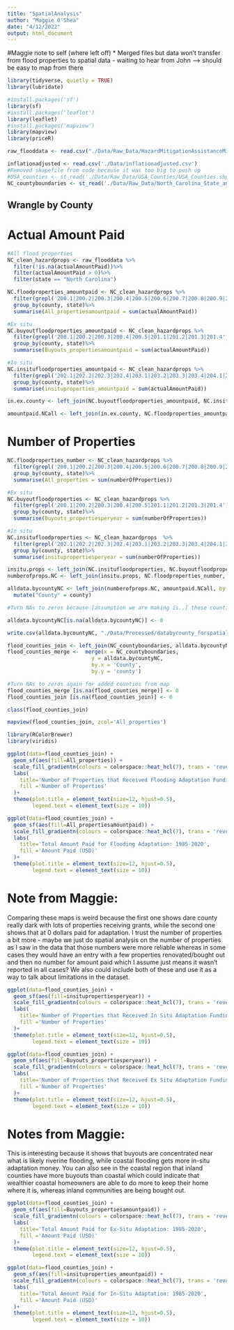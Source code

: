 ```yaml
---
title: "SpatialAnalysis"
author: "Maggie O'Shea"
date: "4/12/2022"
output: html_document
---
```

#Maggie note to self (where left off)
* Merged files but data won't transfer from flood properties to spatial data - waiting to hear from John --> should be easy to map from there 

```r
library(tidyverse, quietly = TRUE)
library(lubridate)

#install.packages('sf')
library(sf)
#install.packages('leaflet')
library(leaflet)
#install.packages('mapview')
library(mapview)
library(priceR)

raw_flooddata <- read.csv("./Data/Raw_Data/HazardMitigationAssistanceMitigatedProperties.csv", stringsAsFactors = TRUE)

inflationadjusted <- read.csv('./Data/inflationadjusted.csv')
#Removed shapefile from code because it was too big to push up 
#USA_counties <- st_read('./Data/Raw_Data/USA_Counties/USA_Counties.shp')
NC_countyboundaries <- st_read('./Data/Raw_Data/North_Carolina_State_and_County_Boundary_Polygons')

```


## Wrangle by County

# Actual Amount Paid 
```r
#All flood properties
NC_clean_hazardprops <- raw_flooddata %>%
  filter(!is.na(actualAmountPaid))%>%
  filter(actualAmountPaid > 0)%>%
  filter(state == "North Carolina")

NC.floodproperties_amountpaid <- NC_clean_hazardprops %>%
  filter(grepl('200.1|200.2|200.3|200.4|200.5|200.6|200.7|200.8|200.9|201.1|201.2|201.3|201.4|201.5|201.6|201.7|201.8|201.9|201.10|202.1|202.2|202.3|202.4|203.1|203.2|203.3|203.4|204.1|204.1|204.2|204.3|204.4|204.5|204.6|207.2', type))%>%
  group_by(county, state)%>%
  summarise(All_propertiesamountpaid = sum(actualAmountPaid))

#Ex situ
NC.buyoutfloodproperties_amountpaid <- NC_clean_hazardprops %>%
  filter(grepl('200.1|200.2|200.3|200.4|200.5|201.1|201.2|201.3|201.4', type))%>%
  group_by(county, state)%>%
  summarise(Buyouts_propertiesamountpaid = sum(actualAmountPaid))

#In situ
NC.insitufloodproperties_amountpaid <- NC_clean_hazardprops %>%
  filter(grepl('202.1|202.2|202.3|202.4|203.1|203.2|203.3|203.4|204.1|204.1|204.2|204.3|204.4|204.5|204.6|207.2', type))%>%
  group_by(county, state)%>%
  summarise(insituproperties_amountpaid = sum(actualAmountPaid))

in.ex.county <- left_join(NC.buyoutfloodproperties_amountpaid, NC.insitufloodproperties_amountpaid, by = c("county", "state"))

amountpaid.NCall <- left_join(in.ex.county, NC.floodproperties_amountpaid, by = c("county", "state"))

```


# Number of Properties

```r
NC.floodproperties_number <- NC_clean_hazardprops %>%
  filter(grepl('200.1|200.2|200.3|200.4|200.5|200.6|200.7|200.8|200.9|201.1|201.2|201.3|201.4|201.5|201.6|201.7|201.8|201.9|201.10|202.1|202.2|202.3|202.4|203.1|203.2|203.3|203.4|204.1|204.1|204.2|204.3|204.4|204.5|204.6|207.2', type))%>%
  group_by(county, state)%>%
  summarise(All_properties = sum(numberOfProperties))

#Ex situ
NC.buyoutfloodproperties <- NC_clean_hazardprops %>%
  filter(grepl('200.1|200.2|200.3|200.4|200.5|201.1|201.2|201.3|201.4', type))%>%
  group_by(county, state)%>%
  summarise(Buyouts_propertiesperyear = sum(numberOfProperties))

#In situ
NC.insitufloodproperties <- NC_clean_hazardprops  %>%
  filter(grepl('202.1|202.2|202.3|202.4|203.1|203.2|203.3|203.4|204.1|204.1|204.2|204.3|204.4|204.5|204.6|207.2', type))%>%
  group_by(county, state)%>%
  summarise(insitupropertiesperyear = sum(numberOfProperties))

insitu.props <- left_join(NC.insitufloodproperties, NC.buyoutfloodproperties, by = c("county", "state"))
numberofprops.NC <- left_join(insitu.props, NC.floodproperties_number, by = c("county", "state"))
```

```r
alldata.bycountyNC <- left_join(numberofprops.NC, amountpaid.NCall, by = c("county", "state"))%>%
  mutate("County" = county)

#Turn NAs to zeros because [assumption we are making is..] those counties with no value in column indicates that they did not receive a grant

alldata.bycountyNC[is.na(alldata.bycountyNC)] <- 0  

write.csv(alldata.bycountyNC, "./Data/Processed/databycounty_forspatial.csv")

flood_counties_join <- left_join(NC_countyboundaries, alldata.bycountyNC, by = "County")
flood_counties_merge <-  merge(x = NC_countyboundaries,
                           y = alldata.bycountyNC, 
                           by.x = 'County', 
                           by.y = 'county')

#Turn NAs to zeros again for added counties from map 
flood_counties_merge [is.na(flood_counties_merge)] <- 0  
flood_counties_join [is.na(flood_counties_join)] <- 0 

class(flood_counties_join)
```


```r
mapview(flood_counties_join, zcol='All_properties')

library(RColorBrewer)
library(viridis)

ggplot(data=flood_counties_join) +
  geom_sf(aes(fill=All_properties)) + 
  scale_fill_gradientn(colours = colorspace::heat_hcl(7), trans = 'reverse')+
  labs(
    title='Number of Properties that Received Flooding Adaptation Funding: 1985-2020',
    fill ='Number of Properties'
  )+
  theme(plot.title = element_text(size=12, hjust=0.5), 
        legend.text = element_text(size = 10))

ggplot(data=flood_counties_join) +
  geom_sf(aes(fill=All_propertiesamountpaid)) + 
  scale_fill_gradientn(colours = colorspace::heat_hcl(7), trans = 'reverse')+
  labs(
    title='Total Amount Paid for Flooding Adaptation: 1985-2020',
    fill ='Amount Paid (USD)'
  )+
  theme(plot.title = element_text(size=12, hjust=0.5), 
        legend.text = element_text(size = 10))
```
# Note from Maggie: 
Comparing these maps is weird because the first one shows dare county really dark with lots of properties receiving grants, while the second one shows that at 0 dollars paid for adaptation. I trust the number of properties a bit more - maybe we just do spatial analysis on the number of properties as I saw in the data that those numbers were more reliable whereas in some cases they would have an entry with a few properties renovated/bought out and then no number for amount paid which I assume just means it wasn't reported in all cases? We also could include both of these and use it as a way to talk about limitations in the dataset. 

```r
ggplot(data=flood_counties_join) +
  geom_sf(aes(fill=insitupropertiesperyear)) + 
  scale_fill_gradientn(colours = colorspace::heat_hcl(7), trans = 'reverse')+
  labs(
    title='Number of Properties that Received In Situ Adaptation Funding: 1985-2020',
    fill ='Number of Properties'
  )+
  theme(plot.title = element_text(size=12, hjust=0.5), 
        legend.text = element_text(size = 10))

ggplot(data=flood_counties_join) +
  geom_sf(aes(fill=Buyouts_propertiesperyear)) + 
  scale_fill_gradientn(colours = colorspace::heat_hcl(7), trans = 'reverse')+
  labs(
    title='Number of Properties that Received Ex Situ Adaptation Funding: 1985-2020',
    fill ='Number of Properties'
  )+
  theme(plot.title = element_text(size=12, hjust=0.5), 
        legend.text = element_text(size = 10))
```
# Notes from Maggie: 
This is interesting because it shows that buyouts are concentrated near what is likely riverine flooding, while coastal flooding gets more in-situ adaptation money. You can also see in the coastal region that inland counties have more buyouts than coastal which could indicate that wealthier coastal homeowners are able to do more to keep their home where it is, whereas inland communities are being bought out. 

```r
ggplot(data=flood_counties_join) +
  geom_sf(aes(fill=Buyouts_propertiesamountpaid)) + 
  scale_fill_gradientn(colours = colorspace::heat_hcl(7), trans = 'reverse')+
  labs(
    title='Total Amount Paid for Ex-Situ Adaptation: 1985-2020',
    fill ='Amount Paid (USD)'
  )+
  theme(plot.title = element_text(size=12, hjust=0.5), 
        legend.text = element_text(size = 10))

ggplot(data=flood_counties_join) +
  geom_sf(aes(fill=insituproperties_amountpaid)) + 
  scale_fill_gradientn(colours = colorspace::heat_hcl(7), trans = 'reverse')+
  labs(
    title='Total Amount Paid for In-Situ Adaptation: 1985-2020',
    fill ='Amount Paid (USD)'
  )+
  theme(plot.title = element_text(size=12, hjust=0.5), 
        legend.text = element_text(size = 10))

```

